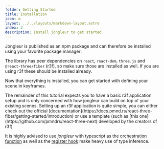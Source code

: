 ```yaml
---
folder: Getting Started
title: Installation
icon: ⚙️
layout: ../../layouts/markdown-layout.astro
index: 2
description: Install jongleur to get started
---
```



Jongleur is published as an npm package and can therefore be installed using your favorite package manager:

<PackageManagerTabs cmd="jongleur"/>

The library has peer dependencies on `react`, `react-dom`, `three.js` and `@react-three/fiber` (r3f), so make sure those are installed as well. If you are using r3f these should be installed already.

<PackageManagerTabs cmd="react react-dom @react-three/fiber three"/>

Now that everything is installed, you can get started with defining your scene in keyframes. 

<Alert type="info">
The remainder of this tutorial expects you to have a basic r3f application setup and is only concerned with how jongleur can build on top of your existing scenes. Setting up an r3f application is quite simple, you can either check out the official [documentation](https://docs.pmnd.rs/react-three-fiber/getting-started/introduction) or use a template (such as [this one](https://github.com/pmndrs/react-three-next) developed by the creators of r3f)
</Alert>

It is highly advised to use *jongleur* with typescript as the [orchestration function](./keyframes) as well as the [register hook](./register) make heavy use of type inference. 

<PackageManagerTabs cmd="--save-dev typescript @types/three"/>
